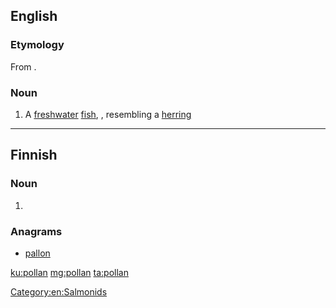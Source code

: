 ==English==

===Etymology===
From {{etyl|ga|en}} {{term|pollán|lang=ga}}.

===Noun===
{{en-noun}}

# A [[freshwater]] [[fish]], {{taxlink|Coregonus pollan|species|noshow=1}}, resembling a [[herring]]

[[Category:en:Salmonids]]

----

==Finnish==

===Noun===
{{head|fi|noun form}}

# {{fi-form of|polla|case=genitive|pl=singular}}

===Anagrams===
* [[pallon#Finnish|pallon]]

[[ku:pollan]]
[[mg:pollan]]
[[ta:pollan]]
